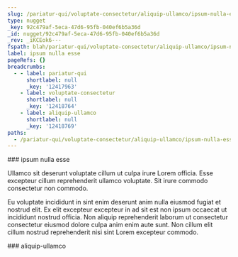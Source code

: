 ```yaml
---
slug: /pariatur-qui/voluptate-consectetur/aliquip-ullamco/ipsum-nulla-esse
type: nugget
_key: 92c479af-5eca-47d6-95fb-040ef6b5a36d
_id: nugget/92c479af-5eca-47d6-95fb-040ef6b5a36d
_rev: _iKCEok6---
fspath: blah/pariatur-qui/voluptate-consectetur/aliquip-ullamco/ipsum-nulla-esse.md
label: ipsum nulla esse
pageRefs: {}
breadcrumbs:
  - - label: pariatur-qui
      shortlabel: null
      _key: '12417963'
    - label: voluptate-consectetur
      shortlabel: null
      _key: '12418764'
    - label: aliquip-ullamco
      shortlabel: null
      _key: '12418769'
paths:
  - /pariatur-qui/voluptate-consectetur/aliquip-ullamco/ipsum-nulla-esse
---
```


<NuggetArea>
<Nugget slug="/pariatur-qui/voluptate-consectetur/aliquip-ullamco/ipsum-nulla-esse" type="nugget" _key="92c479af-5eca-47d6-95fb-040ef6b5a36d" _id="nugget/92c479af-5eca-47d6-95fb-040ef6b5a36d" _rev="_iKCEok6---" fspath="blah/pariatur-qui/voluptate-consectetur/aliquip-ullamco/ipsum-nulla-esse.md" label="ipsum nulla esse" paths="/pariatur-qui/voluptate-consectetur/aliquip-ullamco/ipsum-nulla-esse">
<NuggetBody>
### ipsum nulla esse

Ullamco sit deserunt voluptate cillum ut culpa irure Lorem officia. Esse excepteur cillum reprehenderit ullamco voluptate. Sit irure commodo consectetur non commodo.

Eu voluptate incididunt in sint enim deserunt anim nulla eiusmod fugiat et nostrud elit. Ex elit excepteur excepteur in ad sit est non ipsum occaecat ut incididunt nostrud officia. Non aliquip reprehenderit laborum ut consectetur consectetur eiusmod dolore culpa anim enim aute sunt. Non cillum elit cillum nostrud reprehenderit nisi sint Lorem excepteur commodo.

</NuggetBody>
<Breadcrumbs>
<Crumbs>
<Crumb _key="12417963" label="pariatur-qui" /><Crumb _key="12418764" label="voluptate-consectetur" /><Crumb _key="12418769" label="aliquip-ullamco" />
</Crumbs>
</Breadcrumbs>
</Nugget>

<NuggetsInbound>
</NuggetsInbound>
<NuggetsOutbound>
</NuggetsOutbound>
</NuggetArea>
<PassagesInbound>
<Passage direction="inbound" type="passage" _key="12418769" _id="passage/12418769" _rev="_iKCEoky--A" label="aliquip-ullamco" passage="aliquip-ullamco" fspath="blah/pariatur-qui/voluptate-consectetur/aliquip-ullamco" paths="/pariatur-qui/voluptate-consectetur/aliquip-ullamco" slug="/pariatur-qui/voluptate-consectetur/aliquip-ullamco">
<NuggetBody>
### aliquip-ullamco

</NuggetBody>
<Breadcrumbs>
<Crumbs>
<Crumb _key="12417963" label="pariatur-qui" /><Crumb _key="12418764" label="voluptate-consectetur" />
</Crumbs>
</Breadcrumbs>
</Passage>

</PassagesInbound>
<PassagesOutbound>
</PassagesOutbound>